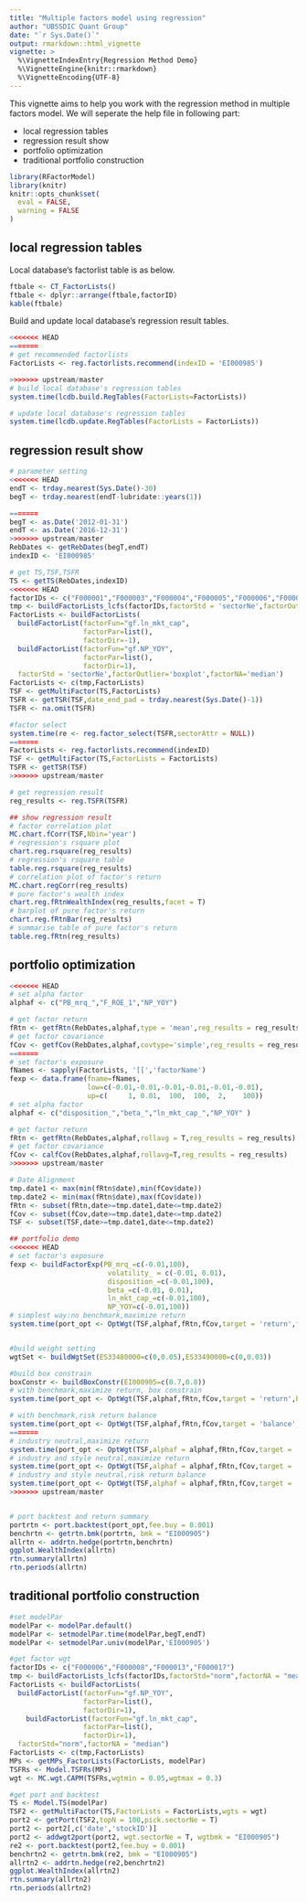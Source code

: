 ```yaml
---
title: "Multiple factors model using regression"
author: "UBSSDIC Quant Group"
date: "`r Sys.Date()`"
output: rmarkdown::html_vignette
vignette: >
  %\VignetteIndexEntry{Regression Method Demo}
  %\VignetteEngine{knitr::rmarkdown}
  %\VignetteEncoding{UTF-8}
---
```


This vignette aims to help you work with the regression method in multiple factors model. We will seperate the help file in following part:

- local regression tables
- regression result show
- portfolio optimization
- traditional portfolio construction

```r
library(RFactorModel)
library(knitr)
knitr::opts_chunk$set(
  eval = FALSE,
  warning = FALSE
)
```


## local regression tables

Local database's factorlist table is as below.
```r
ftbale <- CT_FactorLists()
ftbale <- dplyr::arrange(ftbale,factorID)
kable(ftbale)
```


Build and update local database's regression result tables.
```r
<<<<<<< HEAD
=======
# get recommended factorlists
FactorLists <- reg.factorlists.recommend(indexID = 'EI000985')

>>>>>>> upstream/master
# build local database's regression tables
system.time(lcdb.build.RegTables(FactorLists=FactorLists))

# update local database's regression tables
system.time(lcdb.update.RegTables(FactorLists = FactorLists))
```


## regression result show

```r
# parameter setting
<<<<<<< HEAD
endT <- trday.nearest(Sys.Date()-30)
begT <- trday.nearest(endT-lubridate::years(1))

=======
begT <- as.Date('2012-01-31')
endT <- as.Date('2016-12-31')
>>>>>>> upstream/master
RebDates <- getRebDates(begT,endT)
indexID <- 'EI000985'

# get TS,TSF,TSFR
TS <- getTS(RebDates,indexID)
<<<<<<< HEAD
factorIDs <- c("F000001","F000003","F000004","F000005","F000006","F000007","F000008","F000009","F000010","F000011","F000012","F000013","F000014","F000015","F000016","F000017","F000018")
tmp <- buildFactorLists_lcfs(factorIDs,factorStd = 'sectorNe',factorOutlier='boxplot',factorNA='median')
FactorLists <- buildFactorLists(
  buildFactorList(factorFun="gf.ln_mkt_cap",
                  factorPar=list(),
                  factorDir=-1),
  buildFactorList(factorFun="gf.NP_YOY",
                  factorPar=list(),
                  factorDir=1),
  factorStd = 'sectorNe',factorOutlier='boxplot',factorNA='median')
FactorLists <- c(tmp,FactorLists)
TSF <- getMultiFactor(TS,FactorLists)
TSFR <- getTSR(TSF,date_end_pad = trday.nearest(Sys.Date()-1))
TSFR <- na.omit(TSFR)

#factor select 
system.time(re <- reg.factor_select(TSFR,sectorAttr = NULL))
=======
FactorLists <- reg.factorlists.recommend(indexID)
TSF <- getMultiFactor(TS,FactorLists = FactorLists)
TSFR <- getTSR(TSF)
>>>>>>> upstream/master

# get regression result
reg_results <- reg.TSFR(TSFR)

## show regression result
# factor correlation plot
MC.chart.fCorr(TSF,Nbin='year')
# regression's rsquare plot
chart.reg.rsquare(reg_results)
# regression's rsquare table
table.reg.rsquare(reg_results)
# correlation plot of factor's return 
MC.chart.regCorr(reg_results)
# pure factor's wealth index
chart.reg.fRtnWealthIndex(reg_results,facet = T)
# barplot of pure factor's return 
chart.reg.fRtnBar(reg_results)
# summarise table of pure factor's return 
table.reg.fRtn(reg_results)
```


## portfolio optimization

```r
<<<<<<< HEAD
# set alpha factor
alphaf <- c("PB_mrq_","F_ROE_1","NP_YOY")

# get factor return
fRtn <- getfRtn(RebDates,alphaf,type = 'mean',reg_results = reg_results)
# get factor covariance
fCov <- getfCov(RebDates,alphaf,covtype='simple',reg_results = reg_results)
=======
# set factor's exposure
fNames <- sapply(FactorLists, '[[','factorName')
fexp <- data.frame(fname=fNames,
                   low=c(-0.01,-0.01,-0.01,-0.01,-0.01,-0.01),
                   up=c(     1, 0.01,  100,  100,  2,    100))
# set alpha factor
alphaf <- c("disposition_","beta_","ln_mkt_cap_","NP_YOY" )

# get factor return
fRtn <- getfRtn(RebDates,alphaf,rollavg = T,reg_results = reg_results)
# get factor covariance
fCov <- calfCov(RebDates,alphaf,rollavg=T,reg_results = reg_results)
>>>>>>> upstream/master

# Date Alignment
tmp.date1 <- max(min(fRtn$date),min(fCov$date))
tmp.date2 <- min(max(fRtn$date),max(fCov$date))
fRtn <- subset(fRtn,date>=tmp.date1,date<=tmp.date2)
fCov <- subset(fCov,date>=tmp.date1,date<=tmp.date2)
TSF <- subset(TSF,date>=tmp.date1,date<=tmp.date2)

## portfolio demo
<<<<<<< HEAD
# set factor's exposure
fexp <- buildFactorExp(PB_mrq_=c(-0.01,100),
                        volatility_ = c(-0.01, 0.01),
                        disposition_=c(-0.01,100),
                        beta_=c(-0.01, 0.01),
                        ln_mkt_cap_=c(-0.01,100),
                        NP_YOY=c(-0.01,100))
# simplest way:no benchmark,maximize return
system.time(port_opt <- OptWgt(TSF,alphaf,fRtn,fCov,target = 'return',factorExp = fexp))


#build weight setting
wgtSet <- buildWgtSet(ES33480000=c(0,0.05),ES33490000=c(0,0.03))

#build box constrain
boxConstr <- buildBoxConstr(EI000905=c(0.7,0.8))
# with benchmark,maximize return, box constrain
system.time(port_opt <- OptWgt(TSF,alphaf,fRtn,fCov,target = 'return',bmk = 'EI000985',factorExp = fexp,wgtSet = wgtSet))

# with benchmark,risk return balance
system.time(port_opt <- OptWgt(TSF,alphaf,fRtn,fCov,target = 'balance',bmk = 'EI000905',factorExp = fexp,boxConstr = boxConstr))
=======
# industry neutral,maximize return
system.time(port_opt <- OptWgt(TSF,alphaf = alphaf,fRtn,fCov,target = 'return',constr='Ind'))
# industry and style neutral,maximize return
system.time(port_opt <- OptWgt(TSF,alphaf = alphaf,fRtn,fCov,target = 'return',constr='IndSty',fexp=fexp,addEvent = F))
# industry and style neutral,risk return balance
system.time(port_opt <- OptWgt(TSF,alphaf = alphaf,fRtn,fCov,target = 'return-risk',constr='IndSty',fexp=fexp))
>>>>>>> upstream/master


# port backtest and return summary
portrtn <- port.backtest(port_opt,fee.buy = 0.001)
benchrtn <- getrtn.bmk(portrtn, bmk = "EI000905")
allrtn <- addrtn.hedge(portrtn,benchrtn)
ggplot.WealthIndex(allrtn)
rtn.summary(allrtn)
rtn.periods(allrtn)
```


## traditional portfolio construction


```r
#set modelPar
modelPar <- modelPar.default()
modelPar <- setmodelPar.time(modelPar,begT,endT)
modelPar <- setmodelPar.univ(modelPar,'EI000905')

#get factor wgt
factorIDs <- c("F000006","F000008","F000013","F000017")
tmp <- buildFactorLists_lcfs(factorIDs,factorStd="norm",factorNA = "mean")
FactorLists <- buildFactorLists(
  buildFactorList(factorFun="gf.NP_YOY",
                  factorPar=list(),
                  factorDir=1),
    buildFactorList(factorFun="gf.ln_mkt_cap",
                  factorPar=list(),
                  factorDir=1),
  factorStd="norm",factorNA = "median")
FactorLists <- c(tmp,FactorLists)
MPs <- getMPs_FactorLists(FactorLists, modelPar)
TSFRs <- Model.TSFRs(MPs)
wgt <- MC.wgt.CAPM(TSFRs,wgtmin = 0.05,wgtmax = 0.3)

#get port and backtest
TS <- Model.TS(modelPar)
TSF2 <- getMultiFactor(TS,FactorLists = FactorLists,wgts = wgt)
port2 <- getPort(TSF2,topN = 100,pick.sectorNe = T)
port2 <- port2[,c('date','stockID')]
port2 <- addwgt2port(port2, wgt.sectorNe = T, wgtbmk = "EI000905")
re2 <- port.backtest(port2,fee.buy = 0.001)
benchrtn2 <- getrtn.bmk(re2, bmk = "EI000905")
allrtn2 <- addrtn.hedge(re2,benchrtn2)
ggplot.WealthIndex(allrtn2)
rtn.summary(allrtn2)
rtn.periods(allrtn2)
```



